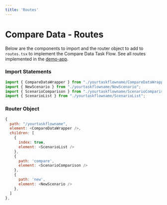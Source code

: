 ```yaml
---
title: 'Routes'
---
```


# Compare Data - Routes

Below are the components to import and the router object to add to `routes.tsx` to implement the Compare Data Task Flow. See all routes implemented in the [demo-app](https://github.com/strudel-science/strudel-kit/blob/main/strudel-demo-app/src/app/routes.tsx).

### Import Statements

```js
import { CompareDataWrapper } from "./yourtaskflowname/CompareDataWrapper";
import { NewScenario } from "./yourtaskflowname/NewScenario";
import { ScenarioComparison } from "./yourtaskflowname/ScenarioComparison";
import { ScenarioList } from "./yourtaskflowname/ScenarioList";
```

### Router Object

```js
{
  path: "/yourtaskflowname",
  element: <CompareDataWrapper />,
  children: [
    {
      index: true,
      element: <ScenarioList />
    },
    {
      path: 'compare',
      element: <ScenarioComparison />
    },
    {
      path: 'new',
      element: <NewScenario />
    },
  ]
},
```
